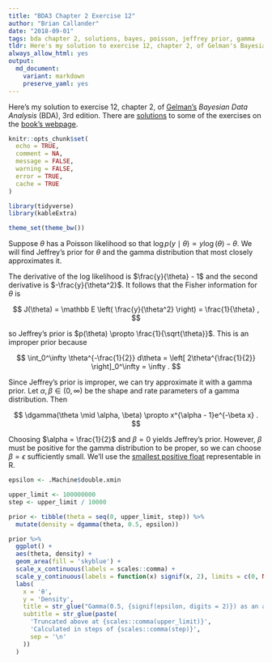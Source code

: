 ```yaml
---
title: "BDA3 Chapter 2 Exercise 12"
author: "Brian Callander"
date: "2018-09-01"
tags: bda chapter 2, solutions, bayes, poisson, jeffrey prior, gamma
tldr: Here's my solution to exercise 12, chapter 2, of Gelman's Bayesian Data Analysis (BDA), 3rd edition.
always_allow_html: yes
output: 
  md_document:
    variant: markdown
    preserve_yaml: yes
---
```


Here's my solution to exercise 12, chapter 2, of [Gelman's](https://andrewgelman.com/) *Bayesian Data Analysis* (BDA), 3rd edition. There are [solutions](http://www.stat.columbia.edu/~gelman/book/solutions.pdf) to some of the exercises on the [book's webpage](http://www.stat.columbia.edu/~gelman/book/).

<!--more-->

<div style="display:none">
  $\DeclareMathOperator{\dbinomial}{binomial}
   \DeclareMathOperator{\dbern}{Bernoulli}
   \DeclareMathOperator{\dnorm}{normal}
   \DeclareMathOperator{\dcauchy}{Cauchy}
   \DeclareMathOperator{\dgamma}{gamma}
   \DeclareMathOperator{\invlogit}{invlogit}
   \DeclareMathOperator{\logit}{logit}
   \DeclareMathOperator{\dbeta}{beta}$
</div>


```r
knitr::opts_chunk$set(
  echo = TRUE,
  comment = NA,
  message = FALSE,
  warning = FALSE,
  error = TRUE,
  cache = TRUE
)

library(tidyverse)
library(kableExtra)

theme_set(theme_bw())

```

Suppose $\theta$ has a Poisson likelihood so that $\log p(y \mid \theta) \propto y \log(\theta) - \theta$. We will find Jeffrey's prior for $\theta$ and the gamma distribution that most closely approximates it.

The derivative of the log likelihood is $\frac{y}{\theta} - 1$ and the second derivative is $-\frac{y}{\theta^2}$. It follows that the Fisher information for $\theta$ is

$$
J(\theta)
=
\mathbb E \left( \frac{y}{\theta^2} \right)
=
\frac{1}{\theta}
,
$$

so Jeffrey's prior is $p(\theta) \propto \frac{1}{\sqrt{\theta}}$. This is an improper prior because

$$
\int_0^\infty \theta^{-\frac{1}{2}} d\theta
=
\left[ 2\theta^{\frac{1}{2}} \right]_0^\infty
=
\infty
.
$$

Since Jeffrey's prior is improper, we can try approximate it with a gamma prior. Let $\alpha, \beta \in (0, \infty)$ be the shape and rate parameters of a gamma distribution.  Then

$$
\dgamma(\theta \mid \alpha, \beta) 
\propto
x^{\alpha - 1}e^{-\beta x}
.
$$

Choosing $\alpha = \frac{1}{2}$ and $\beta = 0$ yields Jeffrey's prior. However, $\beta$ must be positive for the gamma distribution to be proper, so we can choose $\beta = \epsilon$ sufficiently small. We'll use the [smallest positive float](https://stat.ethz.ch/R-manual/R-devel/library/base/html/zMachine.html) representable in R.

```r
epsilon <- .Machine$double.xmin

upper_limit <- 100000000
step <- upper_limit / 10000

prior <- tibble(theta = seq(0, upper_limit, step)) %>% 
  mutate(density = dgamma(theta, 0.5, epsilon)) 
```

```r
prior %>% 
  ggplot() +
  aes(theta, density) +
  geom_area(fill = 'skyblue') +
  scale_x_continuous(labels = scales::comma) +
  scale_y_continuous(labels = function(x) signif(x, 2), limits = c(0, NA)) +
  labs(
    x = 'θ',
    y = 'Density',
    title = str_glue("Gamma(0.5, {signif(epsilon, digits = 2)}) as an approximation of Jeffrey's Poisson prior"),
    subtitle = str_glue(paste(
      'Truncated above at {scales::comma(upper_limit)}',
      'Calculated in steps of {scales::comma(step)}',
      sep = '\n'
    ))
  )

```

